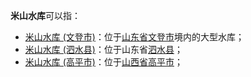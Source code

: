 '''米山水库'''可以指：
*[[米山水库_(文登市)|米山水库 (文登市)]]：位于[[山东省|山东省]][[文登市|文登市]]境内的大型水库；
*[[米山水库_(泗水县)|米山水库 (泗水县)]]：位于山东省[[泗水县|泗水县]]；
*[[米山水库_(高平市)|米山水库 (高平市)]]：位于[[山西省|山西省]][[高平市|高平市]]；
{{disambig|M|Cat=四字中国地名消歧义}}